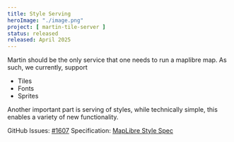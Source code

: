 ```yaml
---
title: Style Serving
heroImage: "./image.png"
project: [ martin-tile-server ]
status: released
released: April 2025
---
```


Martin should be the only service that one needs to run a maplibre map.
As such, we currently, support

- Tiles
- Fonts
- Sprites

Another important part is serving of styles, while technically simple, this enables a variety of new functionality.

GitHub Issues: [#1607](https://github.com/maplibre/martin/issues/1607)
Specification: [MapLibre Style Spec](https://maplibre.org/maplibre-style-spec/)
